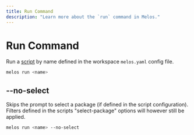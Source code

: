 ```yaml
---
title: Run Command
description: "Learn more about the `run` command in Melos."
---
```


# Run Command

Run a [script](/configuration/scripts) by name defined in the workspace `melos.yaml` config file.

```bash
melos run <name>
```

## --no-select

Skips the prompt to select a package (if defined in the script configuration). Filters defined in the scripts "select-package" options will however still be applied.

```bash
melos run <name> --no-select
```
